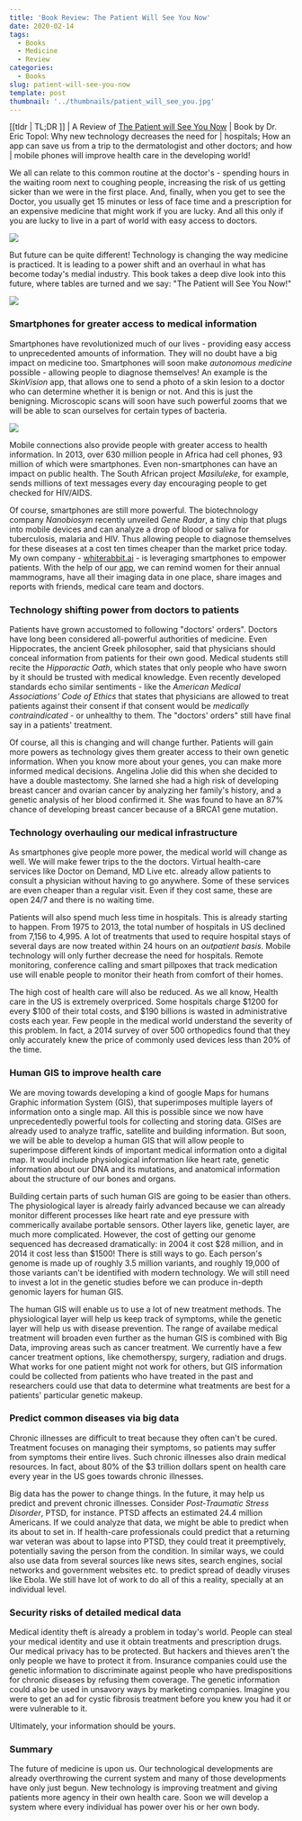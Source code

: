 ```yaml
---
title: 'Book Review: The Patient Will See You Now'
date: 2020-02-14
tags:
  - Books
  - Medicine
  - Review
categories:
  - Books
slug: patient-will-see-you-now
template: post
thumbnail: '../thumbnails/patient_will_see_you.jpg'
---
```


[[tldr | TL;DR ]]
| A Review of [The Patient will See You Now](https://www.amazon.com/Patient-Will-See-You-Now/dp/0465040020)
| Book by Dr. Eric Topol: Why new technology decreases the need for
| hospitals; How an app can save us from a trip to the dermatologist and other doctors; and how
| mobile phones will improve health care in the developing world!

We all can relate to this common routine at the doctor's - spending hours in the waiting room next
to coughing people, increasing the risk of us getting sicker than we were in the first place. And,
finally, when you get to see the Doctor, you usually get 15 minutes or less of face time and a
prescription for an expensive medicine that might work if you are lucky. And all this only if you
are lucky to live in a part of world with easy access to doctors.

![](https://imgs.xkcd.com/comics/doctor_visit.png)

But future can be quite different! Technology is changing the way medicine is practiced. It is
leading to a power shift and an overhaul in what has become today's medial industry. This book
takes a deep dive look into this future, where tables are turned and we say: "The Patient will
See You Now!"

![](https://pbs.twimg.com/media/EQbAMUxUYAAvXec?format=jpg&name=small)

### Smartphones for greater access to medical information

Smartphones have revolutionized much of our lives - providing easy access to unprecedented amounts
of information. They will no doubt have a big impact on medicine too. Smartphones will soon make
_autonomous medicine_ possible - allowing people to diagnose themselves! An example is the
_SkinVision_ app, that allows one to send a photo of a skin lesion to a doctor who can determine
whether it is benign or not. And this is just the benigning. Microscopic scans will soon have such
powerful zooms that we will be able to scan ourselves for certain types of bacteria.

![](https://pbs.twimg.com/media/EQa_8yyUwAIHl-2?format=jpg&name=small)

Mobile connections also provide people with greater access to health information. In 2013, over
630 million people in Africa had cell phones, 93 million of which were smartphones. Even non-smartphones
can have an impact on public health. The South African project _Masiluleke_, for example, sends
millions of text messages every day encouraging people to get checked for HIV/AIDS.

Of course, smartphones are still more powerful. The biotechnology company _Nanobiosym_ recently
unveiled _Gene Radar_, a tiny chip that plugs into mobile devices and can analyze a drop of blood
or saliva for tuberculosis, malaria and HIV. Thus allowing people to diagnose themselves for these
diseases at a cost ten times cheaper than the market price today.
My own company - [whiterabbit.ai](https://whiterabbit.ai/) - is leveraging smartphones to empower
patients. With the help of our [app](https://apps.apple.com/us/app/whiterabbit-app/id1459556883),
we can remind women for their annual mammograms, have all their imaging data in one place, share images
and reports with friends, medical care team and doctors.

### Technology shifting power from doctors to patients

Patients have grown accustomed to following "doctors' orders". Doctors have long been considered
all-powerful authorities of medicine. Even Hippocrates, the ancient Greek philosopher, said that
physicians should conceal information from patients for their own good. Medical students still
recite the _Hipporactic Oath_, which states that only people who have sworn by it should be trusted
with medical knowledge. Even recently developed standards echo similar sentiments - like the
_American Medical Associations' Code of Ethics_ that states that physicians are allowed to treat
patients against their consent if that consent would be _medically contraindicated_ - or unhealthy
to them. The "doctors' orders" still have final say in a patients' treatment.

Of course, all this is changing and will change further. Patients will gain more powers as
technology gives them greater access to their own genetic information. When you know more about
your genes, you can make more informed medical decisions. Angelina Jolie did this when she decided
to have a double mastectomy. She larned she had a high risk of developing breast cancer and ovarian
cancer by analyzing her family's history, and a genetic analysis of her blood confirmed it. She was
found to have an 87% chance of developing breast cancer because of a BRCA1 gene mutation.

### Technology overhauling our medical infrastructure

As smartphones give people more power, the medical world will change as well. We will make fewer
trips to the the doctors. Virtual health-care services like Doctor on Demand, MD Live etc. already
allow patients to consult a physician without having to go anywhere. Some of these services are even
cheaper than a regular visit. Even if they cost same, these are open 24/7 and there is
no waiting time.

Patients will also spend much less time in hospitals. This is already starting to happen. From 1975
to 2013, the total number of hospitals in US declined from 7,156 to 4,995. A lot of treatments that
used to require hospital stays of several days are now treated within 24 hours on an _outpatient
basis_. Mobile technology will only further decrease the need for hospitals. Remote monitoring,
conference calling and smart pillpoxes that track medication use will enable people to monitor
their heath from comfort of their homes.

The high cost of health care will also be reduced. As we all know, Health care in the US is
extremely overpriced. Some hospitals charge \$1200 for every \$100 of their total costs, and \$190
billions is wasted in administrative costs each year. Few people in the medical world understand
the severity of this problem. In fact, a 2014 survey of over 500 orthopedics found that they only
accurately knew the price of commonly used devices less than 20% of the time.

### Human GIS to improve health care

We are moving towards developing a kind of google Maps for humans Graphic information System (GIS),
that superimposes multiple layers of information onto a single map. All this is possible since
we now have unprecedentedly powerful tools for collecting and storing data. GISes are already used
to analyze traffic, satellite and building information. But soon, we will be able to develop a human
GIS that will allow people to superimpose different kinds of important medical information onto a
digital map. It would include physiological information like heart rate, genetic information about
our DNA and its mutations, and anatomical information about the structure of our bones and organs.

Building certain parts of such human GIS are going to be easier than others. The physiological layer
is already fairly advanced because we can already monitor different processes like heart rate and
eye pressure with commerically availabe portable sensors. Other layers like, genetic layer, are
much more complicated. However, the cost of getting our genome sequenced has decreased dramatically:
in 2004 it cost \$28 million, and in 2014 it cost less than \$1500! There is still ways to go. Each
person's genome is made up of roughly 3.5 million variants, and roughly 19,000 of those variants
can't be identified with modern technology. We will still need to invest a lot in the genetic studies
before we can produce in-depth genomic layers for human GIS.

The human GIS will enable us to use a lot of new treatment methods. The physiological layer will
help us keep track of symptoms, while the genetic layer will help us with disease prevention. The
range of availabe medical treatment will broaden even further as the human GIS is combined with
Big Data, improving areas such as cancer treatment. We currently have a few cancer treatment options,
like chemotherspy, surgery, radiation and drugs. What works for one patient might not work for
others, but GIS information could be collected from patients who have treated in the past and researchers
could use that data to determine what treatments are best for a patients' particular genetic makeup.

### Predict common diseases via big data

Chronic illnesses are difficult to treat because they often can't be cured. Treatment focuses on
managing their symptoms, so patients may suffer from symptoms their entire lives. Such chronic
illnesses also drain medical resources. In fact, about 80% of the \$3 trillion dollars spent on
health care every year in the US goes towards chronic illnesses.

Big data has the power to change things. In the future, it may help us predict and prevent chronic
illnesses. Consider _Post-Traumatic Stress Disorder_, PTSD, for instance. PTSD affects an estimated
24.4 million Americans. If we could analyze that data, we might be able to predict when its about
to set in. If health-care professionals could predict that a returning war veteran was about to
lapse into PTSD, they could treat it preemptively, potentially saving the person from the condition.
In similar ways, we could also use data from several sources like news sites, search engines,
social networks and government websites etc. to predict spread of deadly viruses like Ebola. We
still have lot of work to do all of this a reality, specially at an individual level.

### Security risks of detailed medical data

Medical identity theft is already a problem in today's world. People can steal your medical identity
and use it obtain treatments and prescription drugs. Our medical privacy has to be protected. But
hackers and thieves aren't the only people we have to protect it from. Insurance companies could
use the genetic information to discriminate against people who have predispositions for chronic
diseases by refusing them coverage. The genetic information could also be used in unsavory ways
by marketing companies. Imagine you were to get an ad for cystic fibrosis treatment before you
knew you had it or were vulnerable to it.

Ultimately, your information should be yours.

### Summary

The future of medicine is upon us. Our technological developments are already overthrowing the
current system and many of those developments have only just begun. New technology is improving
treatment and giving patients more agency in their own health care. Soon we will develop a system
where every individual has power over his or her own body.

